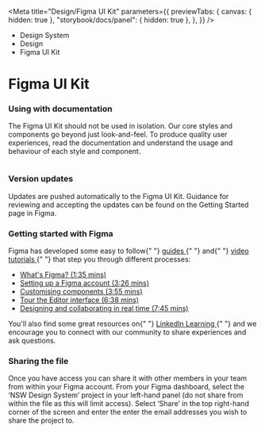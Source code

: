 
<Meta
	title="Design/Figma UI Kit"
	parameters={{
		previewTabs: {
			canvas: { hidden: true },
			"storybook/docs/panel": { hidden: true },
		},
	}}
/>

<div className="act-docs-container">
	<Masthead />
	<main className="act-body">
		<div className="act-flex act-flex-light-purple">
			<div className="act-flex__container act-flex__container-padding-trim">
				<div className="act-flex__grid">
					<div className="act-flex__row">
						<div className="act-col__cw-12">
							<div className="act-box">
								<div className="act-breadcrumbs">
									<ul className="act-breadcrumbs__container">
										<li className="act-breadcrumbs__crumb act-h6">
											<LinkTo className="act-breadcrumbs__crumb__link" kind="about-about--page">
												Design System <i className="fa-solid fa-angle-right"></i>
											</LinkTo>
										</li>
										<li className="act-breadcrumbs__crumb act-h6">
											<LinkTo className="act-breadcrumbs__crumb__link" kind="about-about--page">
												Design <i className="fa-solid fa-angle-right"></i>
											</LinkTo>
										</li>
										<li className="act-breadcrumbs__crumb act-h6">
											<LinkTo className="act-breadcrumbs__crumb__link" kind="design-overview--page">
												Figma UI Kit <i className="fa-solid fa-angle-right"></i>
											</LinkTo>
										</li>
									</ul>
								</div>
								<h1>Figma UI Kit</h1>
							</div>
						</div>
					</div>
				</div>
			</div>
		</div>
		<div className="act-flex">
			<div className="act-flex__container">
				<div className="act-flex__grid">
					<div className="act-flex__row">
						<div className="act-col__cw-8">
							<div className="act-box">
								<h3>Using with documentation</h3>
								<p>
									The Figma UI Kit should not be used in isolation. Our core styles and components go beyond just look-and-feel. To produce quality user experiences, read the
									documentation and understand the usage and behaviour of each style and component.
								</p>
								<div className="act-img">
									<img src="/images/nsw-figma-ui-kit.png" alt="" />
								</div>
							</div>
						</div>
					</div>
				</div>
			</div>
		</div>
		<div className="act-flex">
			<div className="act-flex__container">
				<div className="act-flex__grid">
					<div className="act-flex__row">
						<div className="act-col__cw-8">
							<div className="act-box">
								<h3>Version updates</h3>
								<p>Updates are pushed automatically to the Figma UI Kit. Guidance for reviewing and accepting the updates can be found on the Getting Started page in Figma.</p>
							</div>
						</div>
					</div>
				</div>
			</div>
		</div>
		<div className="act-flex">
			<div className="act-flex__container">
				<div className="act-flex__grid">
					<div className="act-flex__row">
						<div className="act-col__cw-8">
							<div className="act-box">
								<h3>Getting started with Figma</h3>
								<p>
									Figma has developed some easy to follow{" "}
									<a href="https://help.figma.com/hc/en-us/categories/360002051613-Get-started#Get-Started" target="_blank">
										guides
									</a>{" "}
									and{" "}
									<a href="https://www.youtube.com/channel/UCQsVmhSa4X-G3lHlUtejzLA" target="_blank">
										video tutorials
									</a>{" "}
									that step you through different processes:
								</p>
								<ul>
									<li>
										<a href="https://www.youtube.com/watch?v=Cx2dkpBxst8&ab_channel=Figma" target="_blank">
											What's Figma? (1:35 mins)
										</a>
									</li>
									<li>
										<a href="https://www.youtube.com/watch?v=hrHL2VLMl7g&ab_channel=Figma" target="_blank">
											Setting up a Figma account (3:26 mins)
										</a>
									</li>
									<li>
										<a href="https://www.youtube.com/watch?v=IHEh9HFBtFU&ab_channel=Figma" target="_blank">
											Customising components (3:55 mins)
										</a>
									</li>
									<li>
										<a href="https://www.youtube.com/watch?v=DSrbwCrEIII&ab_channel=Figma" target="_blank">
											Tour the Editor interface (6:38 mins)
										</a>
									</li>
									<li>
										<a href="https://www.youtube.com/watch?v=Zj163lgt_kI&ab_channel=Figma" target="_blank">
											Designing and collaborating in real time (7:45 mins)
										</a>
									</li>
								</ul>
								<p>
									You'll also find some great resources on{" "}
									<a
										href="https://www.linkedin.com/learning/search?keywords=Figma&upsellOrderOrigin=default_guest_learning&trk=learning-course_learning-search-bar_search-submit&difficultyLevel=ALL"
										target="_blank"
									>
										LinkedIn Learning
									</a>{" "}
									and we encourage you to connect with our community to share experiences and ask questions.
								</p>
							</div>
						</div>
					</div>
				</div>
			</div>
		</div>
		<div className="act-flex">
			<div className="act-flex__container">
				<div className="act-flex__grid">
					<div className="act-flex__row">
						<div className="act-col__cw-8">
							<div className="act-box">
								<h3>Sharing the file</h3>
								<p>
									Once you have access you can share it with other members in your team from within your Figma account. From your Figma dashboard, select the ‘NSW Design System’
									project in your left-hand panel (do not share from within the file as this will limit access). Select ‘Share’ in the top right-hand corner of the screen and enter
									the enter the email addresses you wish to share the project to.
								</p>
							</div>
						</div>
					</div>
				</div>
			</div>
		</div>
	</main>
	<footer className="act-footer">
		<AoC />
		<Footer />
	</footer>
</div>
